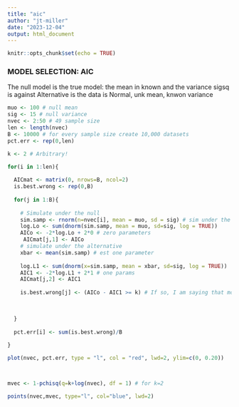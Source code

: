 ```yaml
---
title: "aic"
author: "jt-miller"
date: "2023-12-04"
output: html_document
---
```


```r
knitr::opts_chunk$set(echo = TRUE)
```

### MODEL SELECTION: AIC 

The null model is the true model: the mean in known and the variance sigsq is against 
Alternative is the data is Normal, unk mean, knwon variance 
```r
muo <- 100 # null mean
sig <- 15 # null variance
nvec <- 2:50 # 49 sample size
len <- length(nvec)
B <- 10000 # for every sample size create 10,000 datasets
pct.err <- rep(0,len)

k <- 2 # Arbitrary!

for(i in 1:len){
  
  AICmat <- matrix(0, nrows=B, ncol=2)
  is.best.wrong <- rep(0,B)
  
  for(j in 1:B){
    
    # Simulate under the null
    sim.samp <- rnorm(n=nvec[i], mean = muo, sd = sig) # sim under the null
    log.Lo <- sum(dnorm(sim.samp, mean = muo, sd=sig, log = TRUE))
    AICo <- -2*log.Lo + 2*0 # zero parameters
     AICmat[j,1] <- AICo
    # simulate under the alternative 
    xbar <- mean(sim.samp) # est one parameter
    
    log.L1 <- sum(dnorm(x=sim.samp, mean = xbar, sd=sig, log = TRUE))
    AIC1 <- -2*log.L1 + 2*1 # one params
    AICmat[j,2] <- AIC1
    
    is.best.wrong[j] <- (AICo - AIC1 >= k) # If so, I am saying that model 1 is best, which we know is wrong 
    

    
  }
  
  pct.err[i] <- sum(is.best.wrong)/B
  
}

plot(nvec, pct.err, type = "l", col = "red", lwd=2, ylim=c(0, 0.20))



mvec <- 1-pchisq(q=k+log(nvec), df = 1) # for k=2

points(nvec,mvec, type="l", col="blue", lwd=2)

```

